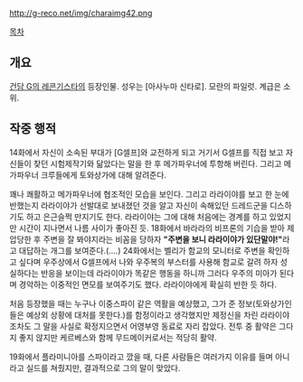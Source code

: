 http://g-reco.net/img/charaimg42.png

[[목차]]

== 개요 ==
[[건담 G의 레콘기스타]]의 등장인물. 성우는 [아사누마 신타로]. 모란의 파일럿. 계급은 소위. 

== 작중 행적 ==
14화에서 자신이 소속된 부대가 [G셀프]와 교전하게 되고 거기서 G셀프를 직접 보고 자신들이 찾던 시험제작기와 닮았다는 말을 한 후 메가파우너에 투항해 버린다. 그리고 메가파우너 크루들에게 토와상가에 대해 알려준다.

꽤나 쾌활하고 메가파우너에 협조적인 모습을 보인다. 그리고 라라이야를 보고 한 눈에 반했는지 라라이야가 선발대로 보내졌던 것을 알고 자신이 속해있던 드레드군을 디스하기도 하고 은근슬쩍 만지기도 한다. 라라이야는 그에 대해 처음에는 경계를 하고 있었지만 시간이 지나면서 나름 사이가 좋아진 듯. 18화에서 바라라의 비프론의 기습을 받아 제압당한 후 주변을 잘 봐야지라는 비꼼을 당하자 '''"주변을 보니 라라이야가 있단말야!"'''라고 대답하는 개그를 보여준다.(....) 24화에서는 벨리가 함교의 모니터로 주변을 확인하고 싶다며 우주상에서 G셀프에서 나와 우주복의 부스터를 사용해 함교로 갈려 하자 성실하다는 반응을 보이는데 라라이야가 똑같은 행동을 하니까 그러다 우주의 미아가 된다며 경악하는 이중적인 면모를 보여주기도 했다. 라라이야에게 확실히 반한 듯 하다.  

처음 등장했을 때는 누구나 이중스파이 같은 역활을 예상했고, 그가 준 정보(토와상가인들은 예상외 상황에 대처를 못한다.)를 함정이라고 생각했지만 제정신을 차린 라라이야 조차도 그 말을 사실로 확정지으면서 어영부영 동료로 자리 잡았다. 전투 중 활약은 그다지 좋지 않지만 케르베스와 함께 무드메이커로서는 적당히 활약.

19화에서 플라미니아를 스파이라고 깠을 때, 다른 사람들은 여러가지 이유를 들며 아니라고 실드를 쳐줬지만, 결과적으로 그의 말이 맞았다.

